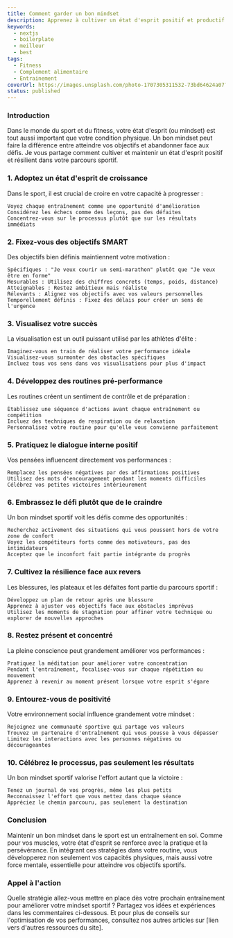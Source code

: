 ```yaml
---
title: Comment garder un bon mindset
description: Apprenez à cultiver un état d'esprit positif et productif grâce à notre guide. Découvrez des clés essentielles pour développer votre résilience, rester motivé et transformer vos pensées en actions concrètes au quotidien.
keywords:
  - nextjs
  - boilerplate
  - meilleur
  - best
tags:
  - Fitness
  - Complement alimentaire
  - Entrainement
coverUrl: https://images.unsplash.com/photo-1707305311532-73bd64624a07?q=80&w=2970&auto=format&fit=crop&ixlib=rb-4.0.3&ixid=M3wxMjA3fDB8MHxwaG90by1wYWdlfHx8fGVufDB8fHx8fA%3D%3D
status: published
---
```


### Introduction

Dans le monde du sport et du fitness, votre état d'esprit (ou mindset) est tout aussi important que votre condition physique. Un bon mindset peut faire la différence entre atteindre vos objectifs et abandonner face aux défis. Je vous partage comment cultiver et maintenir un état d'esprit positif et résilient dans votre parcours sportif.
### 1. Adoptez un état d'esprit de croissance

Dans le sport, il est crucial de croire en votre capacité à progresser :

    Voyez chaque entraînement comme une opportunité d'amélioration
    Considérez les échecs comme des leçons, pas des défaites
    Concentrez-vous sur le processus plutôt que sur les résultats immédiats

### 2. Fixez-vous des objectifs SMART

Des objectifs bien définis maintiennent votre motivation :

    Spécifiques : "Je veux courir un semi-marathon" plutôt que "Je veux être en forme"
    Mesurables : Utilisez des chiffres concrets (temps, poids, distance)
    Atteignables : Restez ambitieux mais réaliste
    Rélevants : Alignez vos objectifs avec vos valeurs personnelles
    Temporellement définis : Fixez des délais pour créer un sens de l'urgence

### 3. Visualisez votre succès

La visualisation est un outil puissant utilisé par les athlètes d'élite :

    Imaginez-vous en train de réaliser votre performance idéale
    Visualisez-vous surmonter des obstacles spécifiques
    Incluez tous vos sens dans vos visualisations pour plus d'impact

### 4. Développez des routines pré-performance

Les routines créent un sentiment de contrôle et de préparation :

    Établissez une séquence d'actions avant chaque entraînement ou compétition
    Incluez des techniques de respiration ou de relaxation
    Personnalisez votre routine pour qu'elle vous convienne parfaitement

### 5. Pratiquez le dialogue interne positif

Vos pensées influencent directement vos performances :

    Remplacez les pensées négatives par des affirmations positives
    Utilisez des mots d'encouragement pendant les moments difficiles
    Célébrez vos petites victoires intérieurement

### 6. Embrassez le défi plutôt que de le craindre

Un bon mindset sportif voit les défis comme des opportunités :

    Recherchez activement des situations qui vous poussent hors de votre zone de confort
    Voyez les compétiteurs forts comme des motivateurs, pas des intimidateurs
    Acceptez que le inconfort fait partie intégrante du progrès

### 7. Cultivez la résilience face aux revers

Les blessures, les plateaux et les défaites font partie du parcours sportif :

    Développez un plan de retour après une blessure
    Apprenez à ajuster vos objectifs face aux obstacles imprévus
    Utilisez les moments de stagnation pour affiner votre technique ou explorer de nouvelles approches

### 8. Restez présent et concentré

La pleine conscience peut grandement améliorer vos performances :

    Pratiquez la méditation pour améliorer votre concentration
    Pendant l'entraînement, focalisez-vous sur chaque répétition ou mouvement
    Apprenez à revenir au moment présent lorsque votre esprit s'égare

### 9. Entourez-vous de positivité

Votre environnement social influence grandement votre mindset :

    Rejoignez une communauté sportive qui partage vos valeurs
    Trouvez un partenaire d'entraînement qui vous pousse à vous dépasser
    Limitez les interactions avec les personnes négatives ou décourageantes

### 10. Célébrez le processus, pas seulement les résultats

Un bon mindset sportif valorise l'effort autant que la victoire :

    Tenez un journal de vos progrès, même les plus petits
    Reconnaissez l'effort que vous mettez dans chaque séance
    Appréciez le chemin parcouru, pas seulement la destination

### Conclusion

Maintenir un bon mindset dans le sport est un entraînement en soi. Comme pour vos muscles, votre état d'esprit se renforce avec la pratique et la persévérance. En intégrant ces stratégies dans votre routine, vous développerez non seulement vos capacités physiques, mais aussi votre force mentale, essentielle pour atteindre vos objectifs sportifs.

### Appel à l'action

Quelle stratégie allez-vous mettre en place dès votre prochain entraînement pour améliorer votre mindset sportif ? Partagez vos idées et expériences dans les commentaires ci-dessous. Et pour plus de conseils sur l'optimisation de vos performances, consultez nos autres articles sur [lien vers d'autres ressources du site].